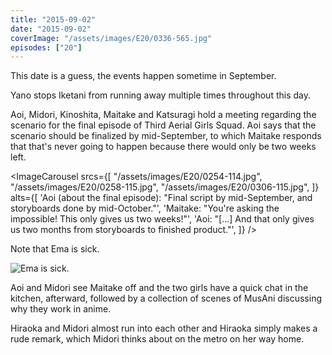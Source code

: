 ```yaml
---
title: "2015-09-02"
date: "2015-09-02"
coverImage: "/assets/images/E20/0336-565.jpg"
episodes: ["20"]
---
```


<Alert>
  <Calendar />
  <AlertDescription>
    This date is a guess, the events happen sometime in September.
  </AlertDescription>
</Alert>

Yano stops Iketani from running away multiple times throughout this day.

Aoi, Midori, Kinoshita, Maitake and Katsuragi hold a meeting regarding the scenario for the final episode of Third Aerial Girls Squad. Aoi says that the scenario should be finalized by mid-September, to which Maitake responds that that's never going to happen because there would only be two weeks left.

<ImageCarousel
  srcs={[
    "/assets/images/E20/0254-114.jpg",
    "/assets/images/E20/0258-115.jpg",
    "/assets/images/E20/0306-115.jpg",
  ]}
  alts={[
    'Aoi (about the final episode): "Final script by mid-September, and storyboards done by mid-October."',
    'Maitake: "You\'re asking the impossible! This only gives us two weeks!"',
    'Aoi: "[...] And that only gives us two months from storyboards to finished product."',
  ]}
/>

Note that Ema is sick.

![Ema is sick.](/assets/images/E20/0537-115.jpg)

Aoi and Midori see Maitake off and the two girls have a quick chat in the kitchen, afterward, followed by a collection of scenes of MusAni discussing why they work in anime.

Hiraoka and Midori almost run into each other and Hiraoka simply makes a rude remark, which Midori thinks about on the metro on her way home.
